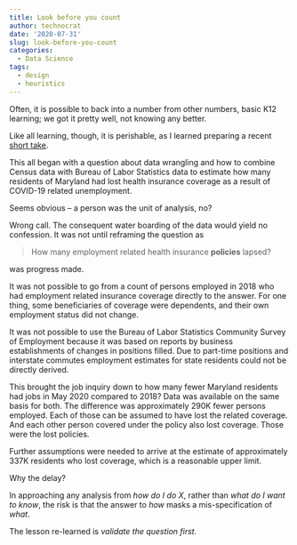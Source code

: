 ```yaml
---
title: Look before you count
author: technocrat
date: '2020-07-31'
slug: look-before-you-count
categories:
  - Data Science
tags:
  - design
  - heuristics
---
```


Often, it is possible to back into a number from other numbers, basic K12 learning; we got it pretty well, not knowing any better. 

Like all learning, though, it is perishable, as I learned preparing a recent [short take](https://tuva.s3-us-west-2.amazonaws.com/md_covid.html).

This all began with a question about data wrangling and how to combine Census data with Bureau of Labor Statistics data to estimate how many residents of Maryland had lost health insurance coverage as a result of COVID-19 related unemployment.

Seems obvious -- a person was the unit of analysis, no?

Wrong call. The consequent water boarding of the data would yield no confession. It was not until reframing the question as

> How many employment related health insurance **policies** lapsed?

was progress made.

It was not possible to go from a count of persons employed in 2018 who had employment related insurance coverage directly to the answer. For one thing, some beneficiaries of coverage were dependents, and their own employment status did not change.

It was not possible to use the Bureau of Labor Statistics Community Survey of Employment because it was based on reports by business establishments of changes in positions filled. Due to part-time positions and interstate commutes employment estimates for state residents could not be directly derived.

This brought the job inquiry down to how many fewer Maryland residents had jobs in May 2020 compared to 2018? Data was available on the same basis for both. The difference was approximately 290K fewer persons employed. Each of those can be assumed to have lost the related coverage. And each other person covered under the policy also lost coverage. Those were the lost policies.

Further assumptions were needed to arrive at the estimate of approximately 337K residents who lost coverage, which is a reasonable upper limit.

Why the delay? 

In approaching any analysis from *how do I do X*, rather than *what do I want to know*, the risk is that the answer to *how* masks a mis-specification of *what*.

The lesson re-learned is *validate the question first.*
